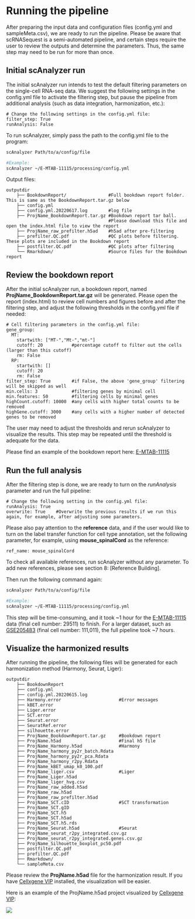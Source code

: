 # Running the pipeline

After preparing the input data and configuration files (config.yml and sampleMeta.csv), we are ready to run the pipeline. Please be aware that scRNASequest is a semi-automated pipeline, and certain steps require the user to review the outputs and determine the parameters. Thus, the same step may need to be run for more than once.

## Initial scAnalyzer run

The initial scAnalyzer run intends to test the default filtering parameters on the single-cell RNA-seq data. We suggest the following settings in the config.yml file to activate the filtering step, but pause the pipeline from additional analysis (such as data integration, harmonization, etc.):

```
# Change the following settings in the config.yml file:
filter_step: True
runAnalysis: False
```

To run scAnalyzer, simply pass the path to the config.yml file to the program:

```bash
scAnalyzer Path/to/a/config/file

#Example:
scAnalyzer ~/E-MTAB-11115/processing/config.yml
```

Output files:

```
outputdir
    ├── BookdownReport/                #Full bookdown report folder. This is same as the BookdownReport.tar.gz below
    ├── config.yml
    ├── config.yml.20220617.log        #log file
    ├── ProjName_BookdownReport.tar.gz #Bookdown report tar ball. 
                                       #Please download this file and open the index.html file to view the report
    ├── ProjName_raw_prefilter.h5ad    #h5ad after pre-filtering
    ├── prefilter.QC.pdf               #QC plots before filtering. These plots are included in the Bookdown report
    ├── postfilter.QC.pdf              #QC plots after filtering
    └── Rmarkdown/                     #Source files for the Bookdown report
```

## Review the bookdown report

After the initial scAnalyzer run, a bookdown report, named **ProjName_BookdownReport.tar.gz** will be generated. Please open the report (index.html) to review cell numbers and figures before and after the filtering step, and adjust the following thresholds in the config.yml file if needed:

```
# Cell filtering parameters in the config.yml file:
gene_group:
  MT:
    startwith: ["MT-","Mt-","mt-"]
    cutoff: 20           #percentage cutoff to filter out the cells (larger than this cutoff)
    rm: False
  RP:
    startwith: []
    cutoff: 20
    rm: False
filter_step: True        #if False, the above 'gene_group' filtering will be skipped as well
min.cells: 3             #filtering genes by minimal cell
min.features: 50         #filtering cells by minimal genes
highCount.cutoff: 10000  #any cells with higher total counts to be removed
highGene.cutoff: 3000    #any cells with a higher number of detected genes to be removed
```

The user may need to adjust the thresholds and rerun scAnalyzer to visualize the results. This step may be repeated until the threshold is adequate for the data.

Please find an example of the bookdown report here: [E-MTAB-11115](https://interactivereport.github.io/scRNAsequest/examples/E-MTAB-11115/index.html){target="_blank"}

## Run the full analysis

After the filtering step is done, we are ready to turn on the *runAnalysis* parameter and run the full pipeline:

```
# Change the following setting in the config.yml file:
runAnalysis: True
overwrite: True    #Overwrite the previous results if we run this again, for example, after adjusting some parameters.
```

Please also pay attention to the **reference** data, and if the user would like to turn on the label transfer function for cell type annotation, set the following parameter, for example, using **mouse_spinalCord** as the reference:

```
ref_name: mouse_spinalCord
```

To check all available references, run scAnalyzer without any parameter. To add new references, please see section 8: [Reference Building].

Then run the following command again:

```bash
scAnalyzer Path/to/a/config/file

#Example:
scAnalyzer ~/E-MTAB-11115/processing/config.yml
```

This step will be time-consuming, and it took ~1 hour for the [E-MTAB-11115](https://www.ebi.ac.uk/arrayexpress/experiments/E-MTAB-11115/){target="_blank"} data (final cell number: 29511) to finish. For a larger dataset, such as [GSE205483](https://www.ncbi.nlm.nih.gov/geo/query/acc.cgi?acc=GSE205483){target="_blank"} (final cell number: 111,011), the full pipeline took ~7 hours.

## Visualize the harmonized results

After running the pipeline, the following files will be generated for each harmonization method (Harmony, Seurat, Liger):

```
outputdir
    ├── BookdownReport
    ├── config.yml
    ├── config.yml.20220615.log
    ├── Harmony.error                      #Error messages
    ├── kBET.error
    ├── Liger.error
    ├── SCT.error
    ├── Seurat.error
    ├── SeuratRef.error
    ├── silhouette.error
    ├── ProjName_BookdownReport.tar.gz     #Bookdown report
    ├── ProjName.h5ad                      #Final h5 file
    ├── ProjName_Harmony.h5ad              #Harmony
    ├── ProjName_harmony_py2r_batch.Rdata
    ├── ProjName_harmony_py2r_pca.Rdata
    ├── ProjName_harmony_r2py.Rdata
    ├── ProjName_kBET_umap_k0_100.pdf
    ├── ProjName_liger.csv                 #Liger
    ├── ProjName_Liger.h5ad
    ├── ProjName_liger_hvg.csv
    ├── ProjName_raw_added.h5ad
    ├── ProjName_raw.h5ad
    ├── ProjName_raw_prefilter.h5ad
    ├── ProjName_SCT.cID                   #SCT transformation
    ├── ProjName_SCT.gID
    ├── ProjName_SCT.h5
    ├── ProjName_SCT.h5ad
    ├── ProjName_SCT.h5.rds
    ├── ProjName_Seurat.h5ad               #Seurat
    ├── ProjName_seurat_r2py_integrated.csv.gz
    ├── ProjName_seurat_r2py_integrated.genes.csv.gz
    ├── ProjName_Silhouette_boxplot_pc50.pdf
    ├── postfilter.QC.pdf
    ├── prefilter.QC.pdf
    ├── Rmarkdown/
    └── sampleMeta.csv
```

Please review the **ProjName.h5ad** file for the harmonization result. If you have [Cellxgene VIP](https://github.com/interactivereport/cellxgene_VIP){target="_blank"} installed, the visualization will be easier.

Here is an example of the ProjName.h5ad project visualized by [Cellxgene VIP](https://github.com/interactivereport/cellxgene_VIP){target="_blank"}:

[![](https://interactivereport.github.io/scRNAsequest/tutorial/images/UMAP.png)](https://interactivereport.github.io/scRNAsequest/tutorial/images/UMAP.png)
